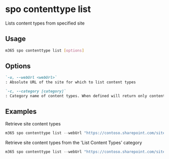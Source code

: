 
# spo contenttype list

Lists content types from specified site

## Usage

```sh
m365 spo contenttype list [options]
```

## Options

```md defintion-list
`-u, --webUrl <webUrl>`
: Absolute URL of the site for which to list content types

`-c, --category [category]`
: Category name of content types. When defined will return only content types from specified category
```

<Global />

## Examples

Retrieve site content types

```PowerShell
m365 spo contenttype list --webUrl "https://contoso.sharepoint.com/sites/contoso-sales"
```

Retrieve site content types from the 'List Content Types' category

```PowerShell
m365 spo contenttype list --webUrl "https://contoso.sharepoint.com/sites/contoso-sales" --category "List Content Types"
```
